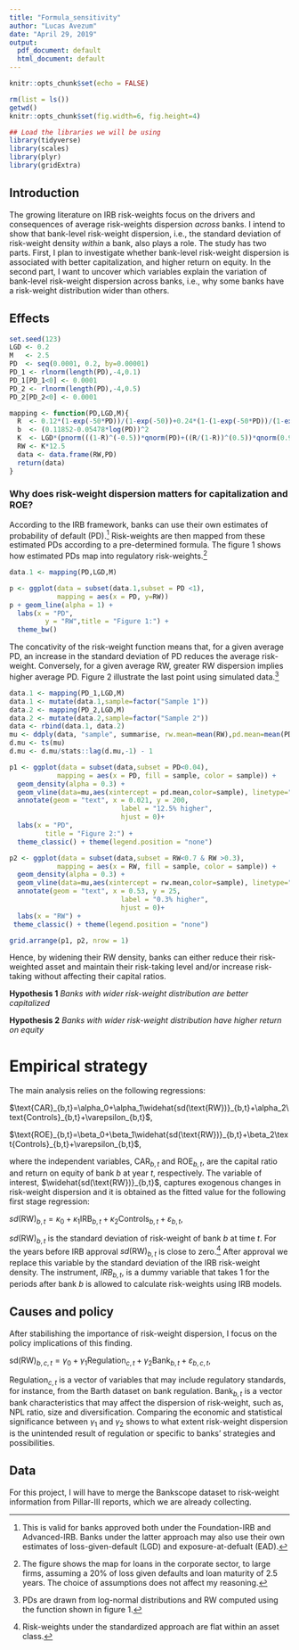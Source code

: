 ```yaml
---
title: "Formula_sensitivity"
author: "Lucas Avezum"
date: "April 29, 2019"
output:
  pdf_document: default
  html_document: default
---
```

```r
knitr::opts_chunk$set(echo = FALSE)

rm(list = ls())
getwd()
knitr::opts_chunk$set(fig.width=6, fig.height=4)  

## Load the libraries we will be using
library(tidyverse)
library(scales)
library(plyr)
library(gridExtra)
```

## Introduction

The growing literature on IRB risk-weights focus on the drivers and consequences of average risk-weights dispersion *across* banks. I intend to show that bank-level risk-weight dispersion, i.e., the standard deviation of risk-weight density *within* a bank, also plays a role. The study has two parts. First, I plan to investigate whether bank-level risk-weight dispersion is associated with better capitalization, and higher return on equity. In the second part, I want to uncover which variables explain the variation of bank-level risk-weight dispersion across banks, i.e., why some banks have a risk-weight distribution wider than others. 

## Effects

```r
set.seed(123)
LGD <- 0.2
M   <- 2.5
PD  <- seq(0.0001, 0.2, by=0.00001) 
PD_1 <- rlnorm(length(PD),-4,0.1)
PD_1[PD_1<0] <- 0.0001
PD_2 <- rlnorm(length(PD),-4,0.5)
PD_2[PD_2<0] <- 0.0001
```


```r
mapping <- function(PD,LGD,M){
  R  <- 0.12*(1-exp(-50*PD))/(1-exp(-50))+0.24*(1-(1-exp(-50*PD))/(1-exp(-50)))
  b  <- (0.11852-0.05478*log(PD))^2
  K  <- LGD*(pnorm(((1-R)^(-0.5))*qnorm(PD)+((R/(1-R))^(0.5))*qnorm(0.999))-PD)*((1-1.5*b)^-1*(1+(M-2.5)*b))
  RW <- K*12.5
  data <- data.frame(RW,PD)
  return(data)
}

```



### Why does risk-weight dispersion matters for capitalization and ROE?

According to the IRB framework, banks can use their own estimates of probability of default (PD).^[This is valid for banks approved both under the Foundation-IRB and Advanced-IRB. Banks under the latter approach may also use their own estimates of loss-given-default (LGD) and exposure-at-defualt (EAD).] Risk-weights are then mapped from these estimated PDs according to a pre-determined formula. The figure 1 shows how estimated PDs map into regulatory risk-weights.^[The figure shows the map for loans in the corporate sector, to large firms, assuming a 20% of loss given defaults and loan maturity of 2.5 years. The choice of assumptions does not affect my reasoning.] 


```r
data.1 <- mapping(PD,LGD,M)

p <- ggplot(data = subset(data.1,subset = PD <1),
            mapping = aes(x = PD, y=RW)) 
p + geom_line(alpha = 1) + 
  labs(x = "PD", 
         y = "RW",title = "Figure 1:") +
  theme_bw()
```
 

The concativity of the risk-weight function means that, for a given average PD, an increase in the standard deviation of PD reduces the average risk-weight. Conversely, for a given average RW, greater RW dispersion implies higher average PD. Figure 2 illustrate the last point using simulated data.^[PDs are drawn from log-normal distributions and RW computed using the function shown in figure 1.]

```r
data.1 <- mapping(PD_1,LGD,M)
data.1 <- mutate(data.1,sample=factor("Sample 1"))
data.2 <- mapping(PD_2,LGD,M)
data.2 <- mutate(data.2,sample=factor("Sample 2"))
data <- rbind(data.1, data.2)
mu <- ddply(data, "sample", summarise, rw.mean=mean(RW),pd.mean=mean(PD))
d.mu <- ts(mu)
d.mu <- d.mu/stats::lag(d.mu,-1) - 1

p1 <- ggplot(data = subset(data,subset = PD<0.04),
            mapping = aes(x = PD, fill = sample, color = sample)) + 
  geom_density(alpha = 0.3) +
  geom_vline(data=mu,aes(xintercept = pd.mean,color=sample), linetype="dashed",size=1)+
  annotate(geom = "text", x = 0.021, y = 200,
                            label = "12.5% higher",
                            hjust = 0)+
  labs(x = "PD",
         title = "Figure 2:") +
  theme_classic() + theme(legend.position = "none")

p2 <- ggplot(data = subset(data,subset = RW<0.7 & RW >0.3),
            mapping = aes(x = RW, fill = sample, color = sample)) + 
  geom_density(alpha = 0.3) + 
  geom_vline(data=mu,aes(xintercept = rw.mean,color=sample), linetype="dashed",size=1)+
  annotate(geom = "text", x = 0.53, y = 25,
                            label = "0.3% higher",
                            hjust = 0)+
  labs(x = "RW") +
 theme_classic() + theme(legend.position = "none")

grid.arrange(p1, p2, nrow = 1)

```

Hence, by widening their RW density, banks can either reduce their risk-weighted asset and maintain their risk-taking level and/or increase risk-taking without affecting their capital ratios.    

**Hypothesis 1** *Banks with wider risk-weight distribution are better capitalized*

**Hypothesis 2** *Banks with wider risk-weight distribution have higher return on equity*


# Empirical strategy

The main analysis relies on the following regressions:\newline

$\text{CAR}_{b,t}=\alpha_0+\alpha_1\widehat{sd(\text{RW})}_{b,t}+\alpha_2\text{Controls}_{b,t}+\varepsilon_{b,t}$,  \newline

$\text{ROE}_{b,t}=\beta_0+\beta_1\widehat{sd(\text{RW})}_{b,t}+\beta_2\text{Controls}_{b,t}+\varepsilon_{b,t}$,  \newline

where the independent variables, $\text{CAR}_{b,t}$ and $\text{ROE}_{b,t}$, are the capital ratio and return on equity of bank $b$ at year $t$, respectively. The variable of interest, $\widehat{sd(\text{RW})}_{b,t}$, captures exogenous changes in risk-weight dispersion and it is obtained as the fitted value for the following first stage regression: \newline

$sd(\text{RW})_{b,t}=\kappa_0+\kappa_1\text{IRB}_{b,t}+\kappa_2\text{Controls}_{b,t}+\varepsilon_{b,t}$,  \newline

$sd(\text{RW})_{b,t}$ is the standard deviation of risk-weight of bank $b$ at time $t$. For the years before IRB approval $sd(\text{RW})_{b,t}$ is close to zero.^[Risk-weights under the standardized approach are flat within an asset class.] After approval we replace this variable by the standard deviation of the IRB risk-weight density. The instrument, $IRB_{b,t}$, is a dummy variable that takes 1 for the periods after bank $b$ is allowed to calculate risk-weights using IRB models.  


## Causes and policy 
After stabilishing the importance of risk-weight dispersion, I focus on the policy implications of this finding.

$\text{sd(RW)}_{b,c,t}=\gamma_0+\gamma_1\text{Regulation}_{c,t}+\gamma_2\text{Bank}_{b,t}+\varepsilon_{b,c,t}$,  \newline

$\text{Regulation}_{c,t}$ is a vector of variables that may include regulatory standards, for instance, from the Barth dataset on bank regulation. $\text{Bank}_{b,t}$ is a vector bank characteristics that may affect the dispersion of risk-weight, such as, NPL ratio, size and diversification. Comparing the economic and statistical significance between $\gamma_1$ and $\gamma_2$ shows to what extent risk-weight dispersion is the unintended result of regulation or specific to banks' strategies and possibilities.\newline

## Data

For this project, I will have to merge the Bankscope dataset to risk-weight information from Pillar-III reports, which we are already collecting.  



